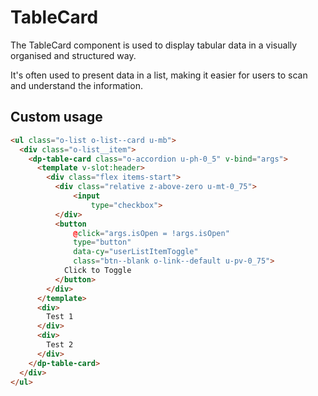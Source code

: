 
<Meta
    title="Components/TableCard"
    component={DpTableCard}
/>

# TableCard

The TableCard component is used to display tabular data in a visually organised and structured way.

It's often used to present data in a list, making it easier for users to scan and understand the information.

## Custom usage

```html
<ul class="o-list o-list--card u-mb">
  <div class="o-list__item">
    <dp-table-card class="o-accordion u-ph-0_5" v-bind="args">
      <template v-slot:header>
        <div class="flex items-start">
          <div class="relative z-above-zero u-mt-0_75">
              <input
                  type="checkbox">
          </div>
          <button
              @click="args.isOpen = !args.isOpen"
              type="button"
              data-cy="userListItemToggle"
              class="btn--blank o-link--default u-pv-0_75">
            Click to Toggle
          </button>
        </div>
      </template>
      <div>
        Test 1
      </div>
      <div>
        Test 2
      </div>
    </dp-table-card>
  </div>
</ul>
```
